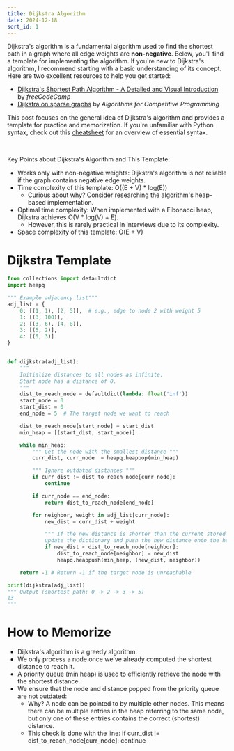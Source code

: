 ```yaml
---
title: Dijkstra Algorithm
date: 2024-12-18
sort_id: 1
---
```


Dijkstra's algorithm is a fundamental algorithm used to find the shortest path in a graph where all edge weights are **non-negative**. Below, you'll find a template for implementing the algorithm. If you're new to Dijkstra's algorithm, I recommend starting with a basic understanding of its concept. Here are two excellent resources to help you get started:

- [Dijkstra's Shortest Path Algorithm - A Detailed and Visual Introduction](https://www.freecodecamp.org/news/dijkstras-shortest-path-algorithm-visual-introduction/) by _freeCodeCamp_
- [Dijkstra on sparse graphs](https://cp-algorithms.com/graph/dijkstra_sparse.html) by _Algorithms for Competitive Programming_

This post focuses on the general idea of Dijkstra's algorithm and provides a template for practice and memorization. If you're unfamiliar with Python syntax, check out this [cheatsheet](/algo-guide/Python%20Coding%20Interview%20Cheat%20Sheet) for an overview of essential syntax.

<HelpMemorizeMessage />

<br />

<ImportantMessage>

Key Points about Dijkstra's Algorithm and This Template:

- Works only with non-negative weights: Dijkstra's algorithm is not reliable if the graph contains negative edge weights.
- Time complexity of this template: <InlineCode>O((E + V) \* log(E))</InlineCode>
  - Curious about why? Consider researching the algorithm's heap-based implementation.
- Optimal time complexity: When implemented with a Fibonacci heap, Dijkstra achieves <InlineCode>O(V \* log(V) + E)</InlineCode>.
  - However, this is rarely practical in interviews due to its complexity.
- Space complexity of this template: <InlineCode>O(E + V)</InlineCode>

</ImportantMessage>

# Dijkstra Template

<CustomImage
  src="/images/dijkstra_demo.png"
  alt="dijkstra_demo.png"
  height={231}
  width={500}
  caption="The adjacency list in the template will be based on this figure"
/>

```python
from collections import defaultdict
import heapq

""" Example adjacency list"""
adj_list = {
    0: [(1, 1), (2, 5)],  # e.g., edge to node 2 with weight 5
    1: [(3, 100)],
    2: [(3, 6), (4, 8)],
    3: [(5, 2)],
    4: [(5, 3)]
}


def dijkstra(adj_list):
    """
    Initialize distances to all nodes as infinite.
    Start node has a distance of 0.
    """
    dist_to_reach_node = defaultdict(lambda: float('inf'))
    start_node = 0
    start_dist = 0
    end_node = 5  # The target node we want to reach

    dist_to_reach_node[start_node] = start_dist
    min_heap = [(start_dist, start_node)]

    while min_heap:
        """ Get the node with the smallest distance """
        curr_dist, curr_node  = heapq.heappop(min_heap)

        """ Ignore outdated distances """
        if curr_dist != dist_to_reach_node[curr_node]:
            continue

        if curr_node == end_node:
            return dist_to_reach_node[end_node]

        for neighbor, weight in adj_list[curr_node]:
            new_dist = curr_dist + weight

            """ If the new distance is shorter than the current stored one,
            update the dictionary and push the new distance onto the heap. """
            if new_dist < dist_to_reach_node[neighbor]:
                dist_to_reach_node[neighbor] = new_dist
                heapq.heappush(min_heap, (new_dist, neighbor))

    return -1 # Return -1 if the target node is unreachable

print(dijkstra(adj_list))
""" Output (shortest path: 0 -> 2 -> 3 -> 5)
13
"""
```

# How to Memorize

- Dijkstra's algorithm is a greedy algorithm.
- We only process a node once we've already computed the shortest distance to reach it.
- A priority queue (min heap) is used to efficiently retrieve the node with the shortest distance.
- We ensure that the node and distance popped from the priority queue are not outdated:
  - Why? A node can be pointed to by multiple other nodes. This means there can be multiple entries in the heap referring to the same node, but only one of these entries contains the correct (shortest) distance.
  - This check is done with the line: <InlineCode>if curr_dist != dist_to_reach_node[curr_node]: continue</InlineCode>
